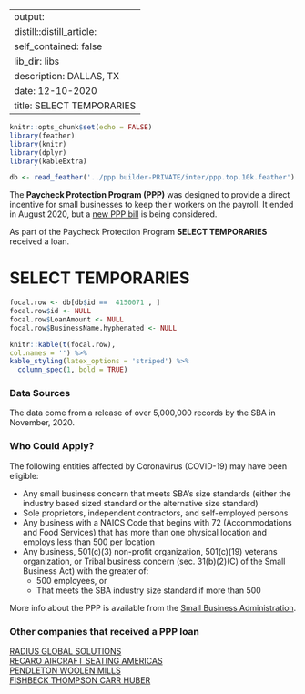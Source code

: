 
---
output:
  distill::distill_article:
    self_contained: false
    lib_dir: libs
description: DALLAS, TX 
date: 12-10-2020
title: SELECT TEMPORARIES 
---




```r
knitr::opts_chunk$set(echo = FALSE)
library(feather)
library(knitr)
library(dplyr)
library(kableExtra)

db <- read_feather('../ppp builder-PRIVATE/inter/ppp.top.10k.feather')

```



The **Paycheck Protection Program (PPP)** was designed to provide a direct incentive for small businesses to keep their workers on the payroll. It ended in August 2020, but a [new PPP bill](https://thehill.com/policy/finance/529092-bipartisan-support-for-new-ppp-loans-gains-momentum-in-congress) is being considered.

As part of the Paycheck Protection Program **SELECT TEMPORARIES** received a loan.


# SELECT TEMPORARIES 

```r
focal.row <- db[db$id ==  4150071 , ]
focal.row$id <- NULL
focal.row$LoanAmount <- NULL
focal.row$BusinessName.hyphenated <- NULL

knitr::kable(t(focal.row), 
col.names = '') %>%
kable_styling(latex_options = 'striped') %>%
  column_spec(1, bold = TRUE)


```

### Data Sources

The data come from a release of over 5,000,000 records by the SBA in November, 2020.


### Who Could Apply?

The following entities affected by Coronavirus (COVID-19) may have been eligible:

+ Any small business concern that meets SBA’s size standards (either the industry based sized standard or the alternative size standard)
+ Sole proprietors, independent contractors, and self-employed persons
+ Any business with a NAICS Code that begins with 72 (Accommodations and Food Services) that has more than one physical location and employs less than 500 per location
+ Any business, 501(c)(3) non-profit organization, 501(c)(19) veterans organization, or Tribal business concern (sec. 31(b)(2)(C) of the Small Business Act) with the greater of:
  + 500 employees, or 
  + That meets the SBA industry size standard if more than 500


More info about the PPP is available from the [Small Business Administration](https://www.sba.gov/funding-programs/loans/coronavirus-relief-options/paycheck-protection-program).

 
### Other companies that received a PPP loan 
   
 [RADIUS GLOBAL SOLUTIONS](/Paycheck-Protection-Program/3786902-RADIUS-GLOBAL-SOLUTIONS) <br> [RECARO AIRCRAFT SEATING AMERICAS](/Paycheck-Protection-Program/3834311-RECARO-AIRCRAFT-SEATING-AMERICAS) <br> [PENDLETON WOOLEN MILLS](/Paycheck-Protection-Program/3576781-PENDLETON-WOOLEN-MILLS) <br> [FISHBECK THOMPSON CARR HUBER](/Paycheck-Protection-Program/1647596-FISHBECK-THOMPSON-CARR-HUBER) <br>